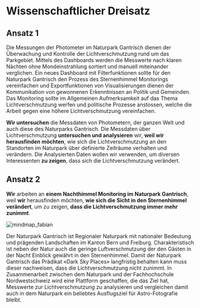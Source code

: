 # Wissenschaftlicher Dreisatz

## Ansatz 1

Die Messungen der Photometer im Naturpark Gantrisch dienen der Überwachung und Kontrolle der Lichtverschmutzung rund um das Parkgebiet. Mittels des Dashboards werden die Messwerte nach klaren Nächten ohne Mondeinstrahlung sortiert und manuell miteinander verglichen. Ein neues Dashboard mit Filterfunktionen sollte für den Naturpark Gantrisch den Prozess des Sternenhimmel Monitorings vereinfachen und Exportfunktionen von Visualisierungen dienen der Kommunikation von gewonnenen Erkenntnissen an Politik und Gemeinden. Das Monitoring sollte im Allgemeinen Aufmerksamkeit auf das Thema Lichtverschmutzung werfen und politische Prozesse anstossen, welche die Arbeit gegen eine höhere Lichtverschmutzung vereinfachen.

**Wir untersuchen** die Messdaten von Photometern, der ganzen Welt und auch diese des Naturparks Gantrisch. Die Messdaten über Lichtverschmutzung **untersuchen und analysieren** wir, **weil wir herausfinden möchten**, wie sich die Lichtverschmutzung an den Standorten im Naturpark über definierte Zeiträume verhalten und verändern. Die Analysierten Daten wollen wir verwenden, um diversen Interessenten **zu zeigen**, dass sich die Lichtverschmutzung verändert.

## Ansatz 2

**Wir** arbeiten an **einem Nachthimmel Monitoring im Naturpark Gantrisch**, weil **wir** herausfinden möchten, **wie sich die Sicht in den Sternenhimmel verändert**, um zu zeigen, **dass die Lichtverschmutzung immer mehr zunimmt**.

![mindmap_fabian](/concept/mindmap_fabian.png)

Der Naturpark Gantrisch ist Regionaler Naturpark mit nationaler Bedeutung und prägenden Landschaften im Kanton Bern und Freiburg. Charakteristisch ist neben der Natur auch die geringe Luftverschmutzung der den Gästen in der Nacht Einblick gewährt in den Sternenhimmel. Damit der Naturpark Gantrisch das Prädikat «Dark Sky Places» langfristig behalten kann muss dieser nachweisen, dass die Lichtverschmutzung nicht zunimmt. In Zusammenarbeit zwischen dem Naturpark und der Fachhochschule Nordwestschweiz wird eine Plattform geschaffen, die das Ziel hat, Messwerte zur Lichtverschmutzung zu analysieren und vergleichen damit auch in dem Naturpark ein beliebtes Ausflugsziel für Astro-Fotografie bleibt.


